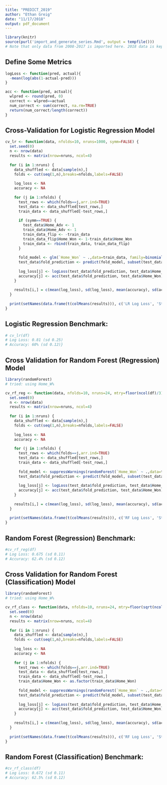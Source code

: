 ```yaml
---
title: "PREDICT_2019"
author: "Ethan Greig"
date: "11/17/2018"
output: pdf_document
---
```


```r
library(knitr)
source(purl('import_and_generate_series.Rmd', output = tempfile()))
# Note that only data from 2008-2017 is imported here. 2018 data is kept as a holdout set
```

## Define Some Metrics
```r
logLoss <- function(pred, actual){
  -mean(log(abs(1-actual-pred)))
}

acc <- function(pred, actual){
  wlpred <- round(pred, 0)
  correct <- wlpred==actual
  num_correct <- sum(correct, na.rm=TRUE)
  return(num_correct/length(correct))
}
```

## Cross-Validation for Logistic Regression Model
```r

cv_lr <- function(data, nfolds=10, nruns=1000, symm=FALSE) {
  set.seed(0)
  n <- nrow(data)
  results <- matrix(nrow=nruns, ncol=4)
  
  for (i in 1:nruns) {
    data_shuffled <- data[sample(n),]
    folds <- cut(seq(1,n),breaks=nfolds,labels=FALSE)
  
    log_loss <- NA
    accuracy <- NA
      
    for (j in 1:nfolds) {
      test_rows <- which(folds==j,arr.ind=TRUE)
      test_data <- data_shuffled[test_rows,]
      train_data <- data_shuffled[-test_rows,]
        
      if (symm==TRUE) {
        test_data$Home_Adv <- 1
        train_data$Home_Adv <- 1
        train_data_flip <- -train_data
        train_data_flip$Home_Won <- 1-train_data$Home_Won
        train_data <- rbind(train_data, train_data_flip)
      }
        
      fold_model <- glm(`Home_Won` ~ .,data=train_data, family=binomial(link='logit'))
      test_data$fold_prediction <- predict(fold_model, subset(test_data, select=-Home_Won), type='response')
    
      log_loss[j] <- logLoss(test_data$fold_prediction, test_data$Home_Won)
      accuracy[j] <- acc(test_data$fold_prediction, test_data$Home_Won)
    }
      
    results[i,] = c(mean(log_loss), sd(log_loss), mean(accuracy), sd(accuracy))
  }
  
  print(setNames(data.frame(t(colMeans(results))), c('LR Log Loss', 'Std. Dev.', 'LR Accuracy', 'Std. Dev.')))
}
```

## Logistic Regression Benchmark:
```r
# cv_lr(df)
# Log Loss: 0.81 (sd 0.25)
# Accuracy: 60% (sd 0.12)}
```

## Cross Validation for Random Forest (Regression) Model
```r
library(randomForest)
# tried: using Home_W%

cv_rf_reg <- function(data, nfolds=10, nruns=24, mtry=floor(ncol(df)/3), nodesize=5) {
  set.seed(0)
  n <- nrow(data)
  results <- matrix(nrow=nruns, ncol=4)
  
  for (i in 1:nruns) {
    data_shuffled <- data[sample(n),]
    folds <- cut(seq(1,n),breaks=nfolds,labels=FALSE)
      
    log_loss <- NA
    accuracy <- NA
      
    for (j in 1:nfolds) {
      test_rows <- which(folds==j,arr.ind=TRUE)
      test_data <- data_shuffled[test_rows,]
      train_data <- data_shuffled[-test_rows,]
  
      fold_model <- suppressWarnings(randomForest(`Home_Won` ~ .,data=train_data, ntree=4000, mtry=mtry, nodesize=nodesize))
      test_data$fold_prediction <- predict(fold_model, subset(test_data, select=-Home_Won), type='response')
        
      log_loss[j] <- logLoss(test_data$fold_prediction, test_data$Home_Won)
      accuracy[j] <- acc(test_data$fold_prediction, test_data$Home_Won)
    }
      
    results[i,] = c(mean(log_loss), sd(log_loss), mean(accuracy), sd(accuracy))
  }
  
  print(setNames(data.frame(t(colMeans(results))), c('RF Log Loss', 'Std. Dev.', 'RF Accuracy', 'Std. Dev.')))
}
```

## Random Forest (Regression) Benchmark:
```r
#cv_rf_reg(df)
# Log Loss: 0.675 (sd 0.11)
# Accuracy: 62.4% (sd 0.12)
```


## Cross Validation for Random Forest (Classification) Model
```r
library(randomForest)
# tried: using Home_W%

cv_rf_class <- function(data, nfolds=10, nruns=24, mtry=floor(sqrt(ncol(df))), nodesize=1) {
  set.seed(0)
  n <- nrow(data)
  results <- matrix(nrow=nruns, ncol=4)
  
  for (i in 1:nruns) {
    data_shuffled <- data[sample(n),]
    folds <- cut(seq(1,n),breaks=nfolds,labels=FALSE)
      
    log_loss <- NA
    accuracy <- NA
      
    for (j in 1:nfolds) {
      test_rows <- which(folds==j,arr.ind=TRUE)
      test_data <- data_shuffled[test_rows,]
      train_data <- data_shuffled[-test_rows,]
      train_data$Home_Won <- as.factor(train_data$Home_Won)
  
      fold_model <- suppressWarnings(randomForest(`Home_Won` ~ .,data=train_data, ntree=4000))
      test_data$fold_prediction <- predict(fold_model, subset(test_data, select=-Home_Won), type='prob')[,2]
        
      log_loss[j] <- logLoss(test_data$fold_prediction, test_data$Home_Won)
      accuracy[j] <- acc(test_data$fold_prediction, test_data$Home_Won)
    }
      
    results[i,] = c(mean(log_loss), sd(log_loss), mean(accuracy), sd(accuracy))
  }
  
  print(setNames(data.frame(t(colMeans(results))), c('RF Log Loss', 'Std. Dev.', 'RF Accuracy', 'Std. Dev.')))
}
```

## Random Forest (Classification) Benchmark:
```r
#cv_rf_class(df)
# Log Loss: 0.672 (sd 0.11)
# Accuracy: 62.5% (sd 0.12)
```